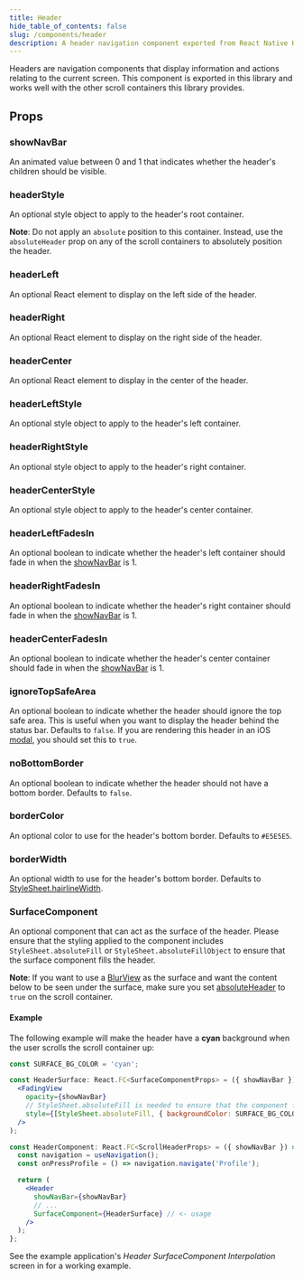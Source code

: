 ```yaml
---
title: Header
hide_table_of_contents: false
slug: /components/header
description: A header navigation component exported from React Native Header.
---
```


Headers are navigation components that display information and actions relating to the current
screen. This component is exported in this library and works well with the other scroll
containers this library provides.

## Props

### showNavBar

An animated value between 0 and 1 that indicates whether the header's children should be visible.

### headerStyle

An optional style object to apply to the header's root container.

**Note**: Do not apply an `absolute` position to this container. Instead, use the `absoluteHeader` prop
on any of the scroll containers to absolutely position the header.

### headerLeft

An optional React element to display on the left side of the header.

### headerRight

An optional React element to display on the right side of the header.

### headerCenter

An optional React element to display in the center of the header.

### headerLeftStyle

An optional style object to apply to the header's left container.

### headerRightStyle

An optional style object to apply to the header's right container.

### headerCenterStyle

An optional style object to apply to the header's center container.

### headerLeftFadesIn

An optional boolean to indicate whether the header's left container should fade in when the
[showNavBar](/docs/components/header#shownavbar) is 1.

### headerRightFadesIn

An optional boolean to indicate whether the header's right container should fade in when the
[showNavBar](/docs/components/header#shownavbar) is 1.

### headerCenterFadesIn

An optional boolean to indicate whether the header's center container should fade in when the
[showNavBar](/docs/components/header#shownavbar) is 1.

### ignoreTopSafeArea

An optional boolean to indicate whether the header should ignore the top safe area. This is useful
when you want to display the header behind the status bar. Defaults to `false`. If you are
rendering this header in an iOS [modal](https://reactnavigation.org/docs/native-stack-navigator/#presentation),
you should set this to `true`.

### noBottomBorder

An optional boolean to indicate whether the header should not have a bottom border. Defaults to
`false`.

### borderColor

An optional color to use for the header's bottom border. Defaults to `#E5E5E5`.

### borderWidth

An optional width to use for the header's bottom border. Defaults to [StyleSheet.hairlineWidth](https://reactnative.dev/docs/stylesheet#hairlinewidth).

### SurfaceComponent

An optional component that can act as the surface of the header. Please ensure that the styling applied to the component includes `StyleSheet.absoluteFill` or `StyleSheet.absoluteFillObject` to ensure that the surface component fills the header.

**Note**: If you want to use a [BlurView](https://github.com/Kureev/react-native-blur#blurview) as the surface and want the content below to be seen under the surface, make sure you set [absoluteHeader](/docs/components/scroll-view-with-headers#absoluteHeader) to `true` on the scroll container.

#### Example

The following example will make the header have a **cyan** background when the user scrolls the scroll container up:

```jsx
const SURFACE_BG_COLOR = 'cyan';

const HeaderSurface: React.FC<SurfaceComponentProps> = ({ showNavBar }) => (
  <FadingView
    opacity={showNavBar}
    // StyleSheet.absoluteFill is needed to ensure that the component fills up the header.
    style={[StyleSheet.absoluteFill, { backgroundColor: SURFACE_BG_COLOR }]}
  />
);

const HeaderComponent: React.FC<ScrollHeaderProps> = ({ showNavBar }) => {
  const navigation = useNavigation();
  const onPressProfile = () => navigation.navigate('Profile');

  return (
    <Header
      showNavBar={showNavBar}
      // ...
      SurfaceComponent={HeaderSurface} // <- usage
    />
  );
};
```

See the example application's _Header SurfaceComponent Interpolation_ screen in for a working example.
